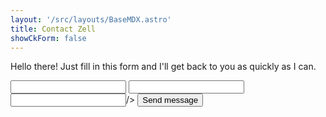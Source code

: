 ```yaml
---
layout: '/src/layouts/BaseMDX.astro'
title: Contact Zell
showCkForm: false
---
```





Hello there! Just fill in this form and I'll get back to you as quickly as I can.

<ContactForm action={endpoint} redirectTo='/contact/thanks' template="contact-form" client:load>
  <Input type='hidden' name='subject' value='Hey Zell!' />
  <Input type='text' label='First Name' name='first-name'  />
  <Input type='email' label='Email address' name='email'  />
  <Input
    type='textarea'
    label='Message'
    description='Let me know how I can help you :)'
    name='message'
    
  />
  <button class='button' type='submit' data-type='secondary'>
    Send message
  </button>

</ContactForm>
